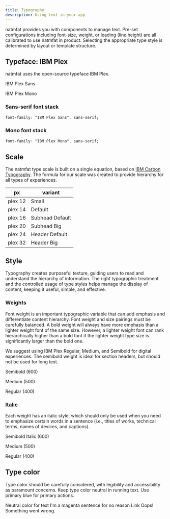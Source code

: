 ```yaml
---
title: Typography
description: Using text in your app
---
```


natmfat provides you with components to manage text. Pre-set configurations including font-size, weight, or leading (line height) are all calibrated to use natmfat in product. Selecting the appropriate type style is determined by layout or template structure.

## Typeface: IBM Plex

natmfat uses the open-source typeface IBM Plex.


<Surface className="text-header-big">
  <p className="font-sans">IBM Plex Sans</p>
  <p className="font-mono">IBM Plex Mono</p>
</Surface>

### Sans-serif font stack

```css
font-family: "IBM Plex Sans", sans-serif;
```

### Mono font stack

```css
font-family: "IBM Plex Mono", sans-serif;
```

## Scale

The natmfat type scale is built on a single equation, based on [IBM Carbon Typography](https://carbondesignsystem.com/elements/typography/overview/). The formula for our scale was created to provide hierarchy for all types of experiences.


<Surface>
  <table className="w-full text-left text-small table table-auto">
    <thead>
      <tr className="text-foreground-dimmer">
        <th className="font-regular">px</th>
        <th className="font-regular">variant</th>
      </tr>
    </thead>
    <tbody>
      <tr>
        <td>plex 12</td>
        <td>
          <Text size="small">Small</Text>
        </td>
      </tr>
      <tr>
        <td>plex 14</td>
        <td>
          <Text size="default">Default</Text>
        </td>
      </tr>
      <tr>
        <td>plex 16</td>
        <td>
          <Text size="subheadDefault">Subhead Default</Text>
        </td>
      </tr>
      <tr>
        <td>plex 20</td>
        <td>
          <Text size="subheadBig">Subhead Big</Text>
        </td>
      </tr>
      <tr>
        <td>plex 24</td>
        <td>
          <Text size="headerDefault">Header Default</Text>
        </td>
      </tr>
      <tr>
        <td>plex 32</td>
        <td>
          <Text size="headerBig">Header Big</Text>
        </td>
      </tr>
    </tbody>
  </table>
</Surface>

## Style

Typography creates purposeful texture, guiding users to read and understand the hierarchy of information. The right typographic treatment and the controlled usage of type styles helps manage the display of content, keeping it useful, simple, and effective.


### Weights

Font weight is an important typographic variable that can add emphasis and differentiate content hierarchy. Font weight and size pairings must be carefully balanced. A bold weight will always have more emphasis than a lighter weight font of the same size. However, a lighter weight font can rank hierarchically higher than a bold font if the lighter weight type size is significantly larger than the bold one.

We suggest using IBM Plex Regular, Medium, and Semibold for digital experiences. The semibold weight is ideal for section headers, but should not be used for long text.

<Surface className="text-header-big">
  <p className="font-bold">Semibold (600)</p>
  <p className="font-medium">Medium (500)</p>
  <p className="font-regular">Regular (400)</p>
</Surface>

### Italic

Each weight has an italic style, which should only be used when you need to emphasize certain words in a sentence (i.e., titles of works, technical terms, names of devices, and captions).

<Surface className="text-header-big italic">
  <p className="font-bold">Semibold Italic (600)</p>
  <p className="font-medium">Medium (500)</p>
  <p className="font-regular">Regular (400)</p>
</Surface>


## Type color

Type color should be carefully considered, with legibility and accessibility as paramount concerns. Keep type color neutral in running text. Use primary blue for primary actions.


<ExampleRoot>
  <ExampleItem good>Neutral color for text</ExampleItem>
  <ExampleItem><span className="text-magenta-default">I'm a magenta sentence for no reason</span></ExampleItem>
  <ExampleItem good description="Core blue colors are used for text links and primary actions. You should probably use Anchor or Button instead.">
    <View className="text-primary-default flex-row items-center gap-2">
      <span>Link</span>
      <RiArrowRightIcon size={tokens.space24} />
    </View>
  </ExampleItem>
  <ExampleItem good description="Other use cases for colored type are code snippets, warnings, alerts, etc."><span className="text-negative-default">Oops!<br />Something went wrong.</span></ExampleItem>
</ExampleRoot>
